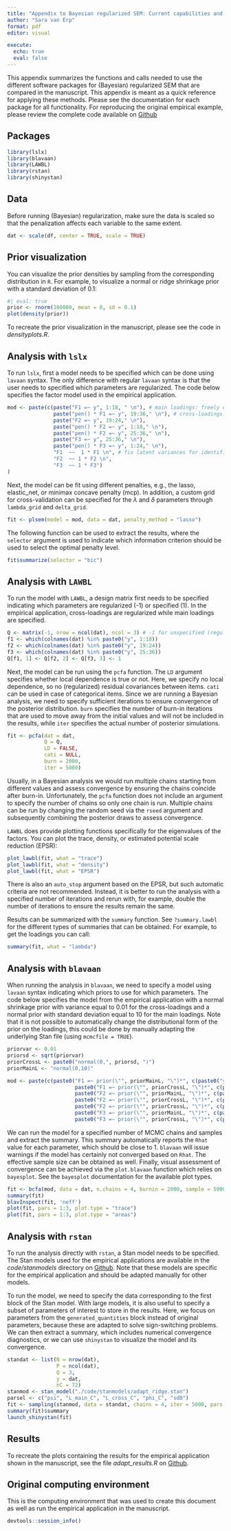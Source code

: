 ```yaml
---
title: "Appendix to Bayesian regularized SEM: Current capabilities and constraints"
author: "Sara van Erp"
format: pdf
editor: visual

execute: 
  echo: true
  eval: false
---
```


This appendix summarizes the functions and calls needed to use the different software packages for (Bayesian) regularized SEM that are compared in the manuscript. This appendix is meant as a quick reference for applying these methods. Please see the documentation for each package for all functionality. For reproducing the original empirical example, please review the complete code available on [Github](https://github.com/sara-vanerp/BRSsoftware)

## Packages

```r
library(lslx)
library(blavaan)
library(LAWBL)
library(rstan)
library(shinystan)
```

## Data

Before running (Bayesian) regularization, make sure the data is scaled so that the penalization affects each variable to the same extent.

```r
dat <- scale(df, center = TRUE, scale = TRUE)
```

## Prior visualization

You can visualize the prior densities by sampling from the corresponding distribution in `R`. For example, to visualize a normal or ridge shrinkage prior with a standard deviation of 0.1:

```r
#| eval: true
prior <- rnorm(100000, mean = 0, sd = 0.1)
plot(density(prior))
```

To recreate the prior visualization in the manuscript, please see the code in *densityplots.R*.

## Analysis with `lslx`

To run `lslx`, first a model needs to be specified which can be done using `lavaan` syntax. The only difference with regular `lavaan` syntax is that the user needs to specified which parameters are regularized. The code below specifies the factor model used in the empirical application.

```r
mod <- paste(c(paste("F1 =~ y", 1:18, " \n"), # main loadings: freely estimated
               paste("pen() * F1 =~ y", 19:36," \n"), # cross-loadings: penalized
               paste("F2 =~ y", 19:24," \n"),
               paste("pen() * F2 =~ y", 1:18," \n"),
               paste("pen() * F2 =~ y", 25:36," \n"),
               paste("F3 =~ y", 25:36," \n"),
               paste("pen() * F3 =~ y", 1:24," \n"),
               "F1  ~~  1 * F1 \n", # fix latent variances for identification
               "F2  ~~ 1 * F2 \n",
               "F3  ~~ 1 * F3")
)
```

Next, the model can be fit using different penalties, e.g., the lasso, elastic_net, or minimax concave penalty (mcp). In addition, a custom grid for cross-validation can be specified for the $\lambda$ and $\delta$ parameters through `lambda_grid` and `delta_grid`.

```r
fit <- plsem(model = mod, data = dat, penalty_method = "lasso")
```

The following function can be used to extract the results, where the `selector` argument is used to indicate which information criterion should be used to select the optimal penalty level.

```r
fit$summarize(selector = "bic")
```

## Analysis with `LAWBL`

To run the model with `LAWBL`, a design matrix first needs to be specified indicating which parameters are regularized (-1) or specified (1). In the empirical application, cross-loadings are regularized while main loadings are specified.

```r
Q <- matrix(-1, nrow = ncol(dat), ncol = 3) # -1 for unspecified (regularized) and 1 for specified (main loadings)
f1 <- which(colnames(dat) %in% paste0("y", 1:18))
f2 <- which(colnames(dat) %in% paste0("y", 19:24))
f3 <- which(colnames(dat) %in% paste0("y", 25:36))
Q[f1, 1] <- Q[f2, 2] <- Q[f3, 3] <- 1
```

Next, the model can be run using the `pcfa` function. The `LD` argument specifies whether local dependence is true or not. Here, we specify no local dependence, so no (regularized) residual covariances between items. `cati` can be used in case of categorical items. Since we are running a Bayesian analysis, we need to specify sufficient iterations to ensure convergence of the posterior distribution. `burn` specifies the number of burn-in iterations that are used to move away from the initial values and will not be included in the results, while `iter` specifies the actual number of posterior simulations.

```r
fit <- pcfa(dat = dat,
            Q = Q,
            LD = FALSE,
            cati = NULL,
            burn = 2000,
            iter = 5000)
```

Usually, in a Bayesian analysis we would run multiple chains starting from different values and assess convergence by ensuring the chains coincide after burn-in. Unfortunately, the `pcfa` function does not include an argument to specify the number of chains so only one chain is run. Multiple chains can be run by changing the random seed via the `rseed` argument and subsequently combining the posterior draws to assess convergence.

`LAWBL` does provide plotting functions specifically for the eigenvalues of the factors. You can plot the trace, density, or estimated potential scale reduction (EPSR):

```r
plot_lawbl(fit, what = "trace")
plot_lawbl(fit, what = "density")
plot_lawbl(fit, what = "EPSR")
```

There is also an `auto_stop` argument based on the EPSR, but such automatic criteria are not recommended. Instead, it is better to run the analysis with a specified number of iterations and rerun with, for example, double the number of iterations to ensure the results remain the same.

Results can be summarized with the `summary` function. See `?summary.lawbl` for the different types of summaries that can be obtained. For example, to get the loadings you can call:

```r
summary(fit, what = "lambda")
```

## Analysis with `blavaan`

When running the analysis in `blavaan`, we need to specify a model using `lavaan` syntax indicating which priors to use for which parameters. The code below specifies the model from the empirical application with a normal shrinkage prior with variance equal to 0.01 for the cross-loadings and a normal prior with standard deviation equal to 10 for the main loadings. Note that it is not possible to automatically change the distributional form of the prior on the loadings, this could be done by manually adapting the underlying Stan file (using `mcmcfile = TRUE`).

```r
priorvar <- 0.01
priorsd <- sqrt(priorvar)
priorCrossL <- paste0("normal(0,", priorsd, ")")
priorMainL <- "normal(0,10)" 

mod <- paste(c(paste0("F1 =~ prior(\"", priorMainL, "\")*", c(paste0("y", 1:18))," \n"),
                      paste0("F1 =~ prior(\"", priorCrossL, "\")*", c(paste0("y", 19:36))," \n"),
                      paste0("F2 =~ prior(\"", priorMainL, "\")*", c(paste0("y", 19:24))," \n"),
                      paste0("F2 =~ prior(\"", priorCrossL, "\")*", c(paste0("y", 1:18))," \n"),
                      paste0("F2 =~ prior(\"", priorCrossL, "\")*", c(paste0("y", 25:36))," \n"),
                      paste0("F3 =~ prior(\"", priorMainL, "\")*", c(paste0("y", 25:36))," \n"),
                      paste0("F3 =~ prior(\"", priorCrossL, "\")*", c(paste0("y", 1:24)))))
```

We can run the model for a specified number of MCMC chains and samples and extract the summary. This summary automatically reports the `Rhat` value for each parameter, which should be close to 1. `blavaan` will issue warnings if the model has certainly not converged based on `Rhat`. The effective sample size can be obtained as well. Finally, visual assessment of convergence can be achieved via the `plot.blavaan` function which relies on `bayesplot`. See the `bayesplot` documentation for the available plot types.

```r
fit <- bcfa(mod, data = dat, n.chains = 4, burnin = 2000, sample = 5000, target = "mcmc")
summary(fit)
blavInspect(fit, 'neff')
plot(fit, pars = 1:3, plot.type = "trace")
plot(fit, pars = 1:3, plot.type = "areas")
```

## Analysis with `rstan`

To run the analysis directly with `rstan`, a Stan model needs to be specified. The Stan models used for the empirical applications are available in the *code/stanmodels* directory on [Github](https://github.com/sara-vanerp/BRSsoftware). Note that these models are specific for the empirical application and should be adapted manually for other models.

To run the model, we need to specify the data corresponding to the first block of the Stan model. With large models, it is also useful to specify a subset of parameters of interest to store in the results. Here, we focus on parameters from the `generated_quantities` block instead of original parameters, because these are adapted to solve sign-switching problems. We can then extract a summary, which includes numerical convergence diagnostics, or we can use `shinystan` to visualize the model and its convergence.

```r
standat <- list(N = nrow(dat),
                P = ncol(dat),
                Q = 3,
                y = dat,
                nC = 72)
stanmod <- stan_model("./code/stanmodels/adapt_ridge.stan")
parsel <- c("psi", "L_main_C", "L_cross_C", "phi_C", "sd0")
fit <- sampling(stanmod, data = standat, chains = 4, iter = 5000, pars = parsel)
summary(fit)$summary
launch_shinystan(fit)
```

## Results

To recreate the plots containing the results for the empirical application shown in the manuscript, see the file *adapt_results.R* on [Github](https://github.com/sara-vanerp/BRSsoftware).

## Original computing environment

This is the computing environment that was used to create this document as well as run the empirical application in the manuscript.

```r
devtools::session_info()
```
